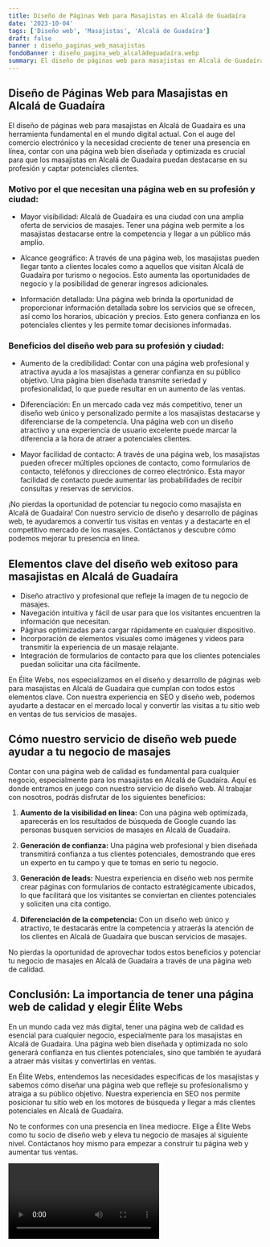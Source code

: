 ```yaml
---
title: Diseño de Páginas Web para Masajistas en Alcalá de Guadaíra
date: '2023-10-04'
tags: ['Diseño web', 'Masajistas', 'Alcalá de Guadaíra']
draft: false
banner : diseño_paginas_web_masajistas
fondoBanner : diseño_pagina_web_alcaládeguadaíra.webp
summary: El diseño de páginas web para masajistas en Alcalá de Guadaíra es una herramienta fundamental en el mundo digital actual. Con el auge del comercio electrónico y la necesidad creciente de tener una presencia en línea, contar con una página web bien diseñada y optimizada es crucial para que los masajistas en Alcalá de Guadaíra puedan destacarse en su profesión y captar potenciales clientes.
---
```


## Diseño de Páginas Web para Masajistas en Alcalá de Guadaíra

El diseño de páginas web para masajistas en Alcalá de Guadaíra es una herramienta fundamental en el mundo digital actual. Con el auge del comercio electrónico y la necesidad creciente de tener una presencia en línea, contar con una página web bien diseñada y optimizada es crucial para que los masajistas en Alcalá de Guadaíra puedan destacarse en su profesión y captar potenciales clientes.

### Motivo por el que necesitan una página web en su profesión y ciudad:

- Mayor visibilidad: Alcalá de Guadaíra es una ciudad con una amplia oferta de servicios de masajes. Tener una página web permite a los masajistas destacarse entre la competencia y llegar a un público más amplio.

- Alcance geográfico: A través de una página web, los masajistas pueden llegar tanto a clientes locales como a aquellos que visitan Alcalá de Guadaíra por turismo o negocios. Esto aumenta las oportunidades de negocio y la posibilidad de generar ingresos adicionales.

- Información detallada: Una página web brinda la oportunidad de proporcionar información detallada sobre los servicios que se ofrecen, así como los horarios, ubicación y precios. Esto genera confianza en los potenciales clientes y les permite tomar decisiones informadas.

### Beneficios del diseño web para su profesión y ciudad:

- Aumento de la credibilidad: Contar con una página web profesional y atractiva ayuda a los masajistas a generar confianza en su público objetivo. Una página bien diseñada transmite seriedad y profesionalidad, lo que puede resultar en un aumento de las ventas.

- Diferenciación: En un mercado cada vez más competitivo, tener un diseño web único y personalizado permite a los masajistas destacarse y diferenciarse de la competencia. Una página web con un diseño atractivo y una experiencia de usuario excelente puede marcar la diferencia a la hora de atraer a potenciales clientes.

- Mayor facilidad de contacto: A través de una página web, los masajistas pueden ofrecer múltiples opciones de contacto, como formularios de contacto, teléfonos y direcciones de correo electrónico. Esta mayor facilidad de contacto puede aumentar las probabilidades de recibir consultas y reservas de servicios.

¡No pierdas la oportunidad de potenciar tu negocio como masajista en Alcalá de Guadaíra! Con nuestro servicio de diseño y desarrollo de páginas web, te ayudaremos a convertir tus visitas en ventas y a destacarte en el competitivo mercado de los masajes. Contáctanos y descubre cómo podemos mejorar tu presencia en línea.

<GifSeo />

<Cta />

## Elementos clave del diseño web exitoso para masajistas en Alcalá de Guadaíra

- Diseño atractivo y profesional que refleje la imagen de tu negocio de masajes.
- Navegación intuitiva y fácil de usar para que los visitantes encuentren la información que necesitan.
- Páginas optimizadas para cargar rápidamente en cualquier dispositivo.
- Incorporación de elementos visuales como imágenes y videos para transmitir la experiencia de un masaje relajante.
- Integración de formularios de contacto para que los clientes potenciales puedan solicitar una cita fácilmente.

En Élite Webs, nos especializamos en el diseño y desarrollo de páginas web para masajistas en Alcalá de Guadaíra que cumplan con todos estos elementos clave. Con nuestra experiencia en SEO y diseño web, podemos ayudarte a destacar en el mercado local y convertir las visitas a tu sitio web en ventas de tus servicios de masajes.

## Cómo nuestro servicio de diseño web puede ayudar a tu negocio de masajes

Contar con una página web de calidad es fundamental para cualquier negocio, especialmente para los masajistas en Alcalá de Guadaíra. Aquí es donde entramos en juego con nuestro servicio de diseño web. Al trabajar con nosotros, podrás disfrutar de los siguientes beneficios:

1. **Aumento de la visibilidad en línea:** Con una página web optimizada, aparecerás en los resultados de búsqueda de Google cuando las personas busquen servicios de masajes en Alcalá de Guadaíra.

2. **Generación de confianza:** Una página web profesional y bien diseñada transmitirá confianza a tus clientes potenciales, demostrando que eres un experto en tu campo y que te tomas en serio tu negocio.

3. **Generación de leads:** Nuestra experiencia en diseño web nos permite crear páginas con formularios de contacto estratégicamente ubicados, lo que facilitará que los visitantes se conviertan en clientes potenciales y soliciten una cita contigo.

4. **Diferenciación de la competencia:** Con un diseño web único y atractivo, te destacarás entre la competencia y atraerás la atención de los clientes en Alcalá de Guadaíra que buscan servicios de masajes.

No pierdas la oportunidad de aprovechar todos estos beneficios y potenciar tu negocio de masajes en Alcalá de Guadaíra a través de una página web de calidad.

## Conclusión: La importancia de tener una página web de calidad y elegir Élite Webs

En un mundo cada vez más digital, tener una página web de calidad es esencial para cualquier negocio, especialmente para los masajistas en Alcalá de Guadaíra. Una página web bien diseñada y optimizada no solo generará confianza en tus clientes potenciales, sino que también te ayudará a atraer más visitas y convertirlas en ventas.

En Élite Webs, entendemos las necesidades específicas de los masajistas y sabemos cómo diseñar una página web que refleje su profesionalismo y atraiga a su público objetivo. Nuestra experiencia en SEO nos permite posicionar tu sitio web en los motores de búsqueda y llegar a más clientes potenciales en Alcalá de Guadaíra.

No te conformes con una presencia en línea mediocre. Elige a Élite Webs como tu socio de diseño web y eleva tu negocio de masajes al siguiente nivel. Contáctanos hoy mismo para empezar a construir tu página web y aumentar tus ventas.

<Video />

<CtaBot job='Masajistas' city='Alcalá de Guadaíra'/>

<Gmaps query='Alcalá de Guadaíra+españa+maps' />